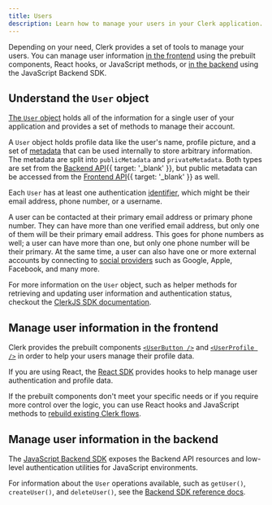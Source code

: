 ```yaml
---
title: Users
description: Learn how to manage your users in your Clerk application.
---
```


Depending on your need, Clerk provides a set of tools to manage your users. You can manage user information [in the frontend](#manage-user-information-in-the-frontend) using the prebuilt components, React hooks, or JavaScript methods, or [in the backend](#manage-user-information-in-the-backend) using the JavaScript Backend SDK.

## Understand the `User` object

[The `User` object](/docs/references/javascript/user/user) holds all of the information for a single user of your application and provides a set of methods to manage their account.

A `User` object holds profile data like the user's name, profile picture, and a set of [metadata](/docs/users/metadata) that can be used internally to store arbitrary information. The metadata are split into `publicMetadata` and `privateMetadata`. Both types are set from the [Backend API](/docs/reference/backend-api){{ target: '_blank' }}, but public metadata can be accessed from the [Frontend API](/docs/reference/frontend-api){{ target: '_blank' }} as well.

Each `User` has at least one authentication [identifier](/docs/authentication/configuration/sign-up-sign-in-options#identifiers), which might be their email address, phone number, or a username.

A user can be contacted at their primary email address or primary phone number. They can have more than one verified email address, but only one of them will be their primary email address. This goes for phone numbers as well; a user can have more than one, but only one phone number will be their primary. At the same time, a user can also have one or more external accounts by connecting to [social providers](/docs/authentication/social-connections/overview) such as Google, Apple, Facebook, and many more.

For more information on the `User` object, such as helper methods for retrieving and updating user information and authentication status, checkout the [ClerkJS SDK documentation](/docs/references/javascript/user/user).

## Manage user information in the frontend

Clerk provides the prebuilt components [`<UserButton />`](/docs/components/user/user-button) and [`<UserProfile />`](/docs/components/user/user-profile) in order to help your users manage their profile data.

If you are using React, the [React SDK](/docs/references/react/use-user) provides hooks to help manage user authentication and profile data.

If the prebuilt components don't meet your specific needs or if you require more control over the logic, you can use React hooks and JavaScript methods to [rebuild existing Clerk flows](/docs/custom-flows/overview).

## Manage user information in the backend

The [JavaScript Backend SDK](/docs/references/backend/overview) exposes the Backend API resources and low-level authentication utilities for JavaScript environments.

For information about the `User` operations available, such as `getUser()`, `createUser()`, and `deleteUser()`, see the [Backend SDK reference docs](/docs/references/backend/overview).
